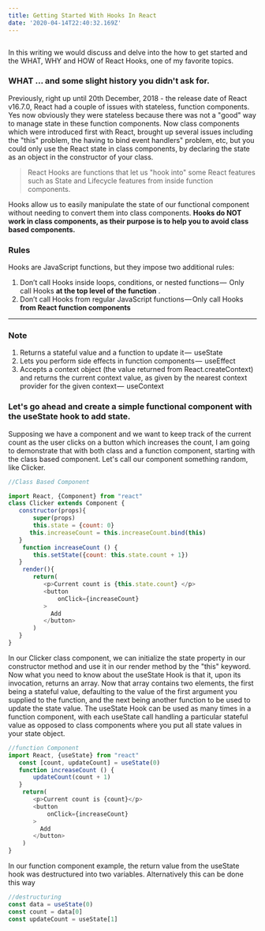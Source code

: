 ```yaml
---
title: Getting Started With Hooks In React
date: '2020-04-14T22:40:32.169Z'
---
```


<Image imageName="react" />

In this writing we would discuss and delve into the how to get started and the WHAT, WHY and HOW of React Hooks, one of my favorite topics.

### WHAT ... and some slight history you didn't ask for.

Previously, right up until 20th December, 2018 - the release date of React v16.7.0,
React had a couple of issues with stateless, function components. Yes now obviously they were stateless because there was not a "good"
way to manage state in these function components. Now class components which were introduced first with React, brought up several issues
including the "this" problem, the having to bind event handlers" problem, etc, but you could only use the React state in class components,
by declaring the state as an object in the constructor of your class.

> React Hooks are functions that let us "hook into" some React features
> such as State and Lifecycle features from inside function components.

Hooks allow us to easily manipulate the state of our functional component
without needing to convert them into class components. **Hooks do NOT work in class components,
as their purpose is to help you to avoid class based components.**

### Rules

Hooks are JavaScript functions, but they impose two additional rules:

1. Don’t call Hooks inside loops, conditions, or nested functions — 
   Only call Hooks **at the top level of the function**
   .
2. Don’t call Hooks from regular JavaScript functions — Only call Hooks **from React function components**

---

### Note

1. Returns a stateful value and a function to update it —  useState
2. Lets you perform side effects in function components —  useEffect
3. Accepts a context object (the value returned from React.createContext) and returns the current context value,
   as given by the nearest context provider for the given context — 
   useContext

### Let's go ahead and create a simple functional component with the useState hook to add state.

Supposing we have a component and we want to keep track of the current count as the user clicks on a button which increases the count,
I am going to demonstrate that with both class and a function component,
starting with the class based component. Let's call our component something random, like Clicker.

```js
//Class Based Component

import React, {Component} from "react"
class Clicker extends Component {
   constructor(props){
       super(props)
       this.state = {count: 0}
      this.increaseCount = this.increaseCount.bind(this)
   }
    function increaseCount () {
       this.setState({count: this.state.count + 1})
   }
    render(){
       return(
          <p>Current count is {this.state.count} </p>
          <button
              onClick={increaseCount}
          >
            Add
          </button>
       )
   }
}

```

In our Clicker class component, we can initialize the state property in our constructor method and use it in our render method by the "this" keyword.
Now what you need to know about the useState Hook is that it, upon its invocation, returns an array.
Now that array contains two elements, the first being a stateful value, defaulting to the value of the
first argument you supplied to the function, and the next being another function to be used to update the state value.
The useState Hook can be used as many times in a function component, with each useState call handling a
particular stateful value as opposed to class components where you put all state values in your state object.

```js
//function Component
import React, {useState} from "react"
   const [count, updateCount] = useState(0)
   function increaseCount () {
       updateCount(count + 1)
   }
    return(
       <p>Current count is {count}</p>
       <button
           onClick={increaseCount}
       >
         Add
       </button>
    )
}
```

In our function component example, the return value from the useState hook was destructured into two variables.
Alternatively this can be done this way

```js
//destructuring
const data = useState(0)
const count = data[0]
const updateCount = useState[1]
```
